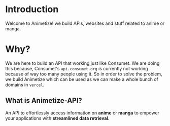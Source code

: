 # Introduction

Welcome to Animetize! we build APIs, websites and stuff related to anime or manga. 

# Why?
 
We are here to build an API that working just like Consumet. We are doing this because, Consumet's `api.consumet.org` is currently not working because of way too many people using it.
So in order to solve the problem, we build Animetize which can be used as we can make a whole bunch of domains in `vercel`.

## What is Animetize-API?

An API to effortlessly access information on **anime** or **manga** to empower your applications with **streamlined data retrieval**.
